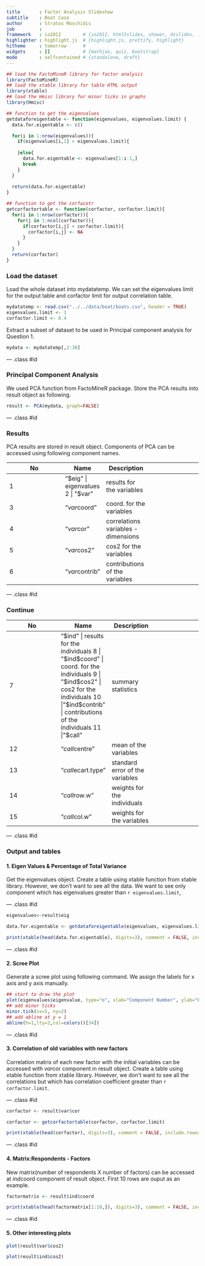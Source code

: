 ```yaml
---
title       : Factor Analysis Slideshow
subtitle    : Boat Case
author      : Stratos Moschidis
job         : 
framework   : io2012        # {io2012, html5slides, shower, dzslides, ...}
highlighter : highlight.js  # {highlight.js, prettify, highlight}
hitheme     : tomorrow      # 
widgets     : []            # {mathjax, quiz, bootstrap}
mode        : selfcontained # {standalone, draft}
---
```


```r
## load the FactoMineR library for factor analysis
library(FactoMineR)
## load the xtable library for table HTML output
library(xtable)
## load the Hmisc library for minor ticks in graphs
library(Hmisc)

## function to get the eigenvalues
getdataforeigentable <- function(eigenvalues, eigenvalues.limit) {
  data.for.eigentable <- c()

  for(i in 1:nrow(eigenvalues)){
    if(eigenvalues[i,1] > eigenvalues.limit){
      
    }else{
      data.for.eigentable <- eigenvalues[1:i-1,]
      break
    }
  }
  
  return(data.for.eigentable)
}

## function to get the corfacotr
getcorfactortable <- function(corfactor, corfactor.limit){
  for(i in 1:nrow(corfactor)){
    for(j in 1:ncol(corfactor)){
      if(corfactor[i,j] < corfactor.limit){
        corfactor[i,j] <- NA
      }
    }
  }
  return(corfactor)
}
```

### Load the dataset
Load the whole dataset into mydatatemp. We can set the eigenvalues limit for the output table and corfactor limit for output correlation table.

```r
mydatatemp <- read.csv("../../data/boat/boats.csv", header = TRUE)
eigenvalues.limit <- 1
corfactor.limit <- 0.4
```

Extract a subset of dataset to be used in Principal component analysis for Question 1. 
```r
mydata <- mydatatemp[,2:30]
```

--- .class #id 

### Principal Component Analysis
We used PCA function from FactoMineR package. Store the PCA results into result object as following.
```r
result <- PCA(mydata, graph=FALSE)
```

--- .class #id 

### Results

PCA results are stored in result object. Components of PCA can be accessed using following component names.


No |Name         |      Description                          
------------|-----|---------|-----------
1 | "$eig"        |     eigenvalues                        
2 | "$var"         |    results for the variables         
3 | "$var$coord"    |   coord. for the variables          
4 | "$var$cor"       |  correlations variables - dimensions
5 | "$var$cos2"      |   cos2 for the variables             
6 | "$var$contrib"    |  contributions of the variables 

--- .class #id 

### Continue

No |Name         |      Description                          
------------|-----|---------|-----------
7 | "$ind"        |      results for the individuals        
8 | "$ind$coord"   |     coord. for the individuals         
9 | "$ind$cos2"   |      cos2 for the individuals           
10 |"$ind$contrib"  |    contributions of the individuals  
11 |"$call"       |      summary statistics              
12 |"$call$centre"  |    mean of the variables            
13 |"$call$ecart.type" | standard error of the variables  
14 |"$call$row.w"    |   weights for the individuals        
15 |"$call$col.w"   |    weights for the variables

--- .class #id 

### Output and tables

#### 1. Eigen Values &amp; Percentage of Total Variance

Get the eigenvalues object. Create a table using xtable function from xtable library. However, we don't want to see all the data. We want to see only component which has eigenvalues greater than `r eigenvalues.limit`,

--- .class #id 


```r
eigenvalues<-result$eig

data.for.eigentable <- getdataforeigentable(eigenvalues, eigenvalues.limit)

print(xtable(head(data.for.eigentable), digits=3), comment = FALSE, include.rownames = TRUE, type='HTML')

```

--- .class #id 

#### 2. Scree Plot
Generate a scree plot using following command. We assign the labels for x axis and y axis manually.
```r
## start to draw the plot
plot(eigenvalues$eigenvalue, type="o", xlab="Component Number", ylab="Eigenvalue", col=colors()[26], lwd=2)
## add minor ticks
minor.tick(nx=5, ny=2)
## add abline at y = 1
abline(h=1,lty=2,col=colors()[34]) 

```

--- .class #id 

#### 3. Correlation of old variables with new factors

Correlation matrix of each new factor with the initial variables can be accessed with $var$cor component in result object. Create a table using xtable function from xtable library. However, we don't want to see all the correlations but which has correlation coefficient greater than `r corfactor.limit`.

--- .class #id 

```r
corfactor <- result$var$cor

corfactor <- getcorfactortable(corfactor, corfactor.limit)

print(xtable(head(corfactor), digits=3), comment = FALSE, include.rownames = TRUE, type='HTML')
```

--- .class #id 

#### 4. Matrix:Respondents - Factors

New matrix(number of respondents X number of factors) can be accessed at $ind$coord component of result object. First 10 rows are ouput as an example.

```r
factormatrix <- result$ind$coord

print(xtable(head(factormatrix[1:10,]), digits=3), comment = FALSE, include.rownames = TRUE, type='HTML')
```

--- .class #id 

#### 5. Other interesting plots

```r
plot(result$var$cos2)
```

```r
plot(result$ind$cos2)
```
